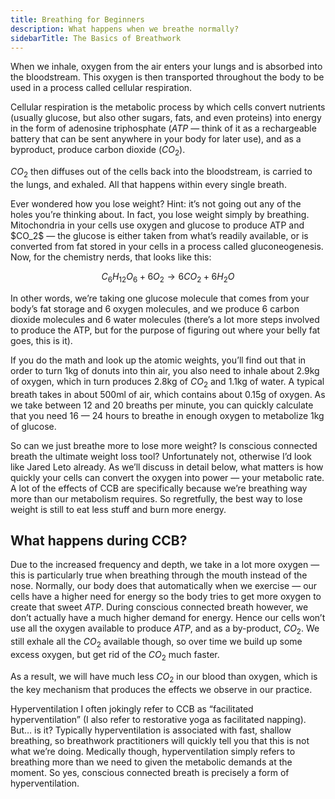 ```yaml
---
title: Breathing for Beginners
description: What happens when we breathe normally?
sidebarTitle: The Basics of Breathwork
---
```


When we inhale, oxygen from the air enters your lungs and is absorbed into the bloodstream. This oxygen is then transported throughout the body to be used in a process called cellular respiration.

Cellular respiration is the metabolic process by which cells convert nutrients (usually glucose, but also other sugars, fats, and even proteins) into energy in the form of adenosine triphosphate ($ATP$ — think of it as a rechargeable battery that can be sent anywhere in your body for later use), and as a byproduct, produce carbon dioxide ($CO_2$).

$CO_2$ then diffuses out of the cells back into the bloodstream, is carried to the lungs, and exhaled. All that happens within every single breath.

<Accordion title="Bonus: The Breathing Diet" icon="lightbulb" description="Ever wondered how you lose weight?">
Ever wondered how you lose weight? Hint: it’s not going out any of the holes you’re thinking about. In fact, you lose weight simply by breathing.  Mitochondria in your cells use oxygen and glucose to produce ATP and $CO_2$ — the glucose is either taken from what’s readily available, or is converted from fat stored in your cells in a process called gluconeogenesis. Now, for the chemistry nerds, that looks like this:

$$C_6H_{12}O_6 + 6O_2  → 6CO_2 + 6H_2O$$

​In other words, we’re taking one glucose molecule that comes from your body’s fat storage and 6 oxygen molecules, and we produce 6 carbon dioxide molecules and 6 water molecules (there’s a lot more steps involved to produce the ATP, but for the purpose of figuring out where your belly fat goes, this is it).

If you do the math and look up the atomic weights, you’ll find out that in order to turn 1kg of donuts into thin air, you also need to inhale about 2.9kg of oxygen, which in turn produces 2.8kg of $CO_2$ and 1.1kg of water. A typical breath takes in about 500ml of air, which contains about 0.15g of oxygen. As we take between 12 and 20 breaths per minute, you can quickly calculate that you need 16 — 24 hours to breathe in enough oxygen to metabolize 1kg of glucose.

So can we just breathe more to lose more weight? Is conscious connected breath the ultimate weight loss tool? Unfortunately not, otherwise I’d look like Jared Leto already. As we’ll discuss in detail below, what matters is how quickly your cells can convert the oxygen into power — your metabolic rate. A lot of the effects of CCB are specifically because we’re breathing way more than our metabolism requires. So regretfully, the best way to lose weight is still to eat less stuff and burn more energy.
</Accordion>


## What happens during CCB?

Due to the increased frequency and depth, we take in a lot more oxygen — this is particularly true when breathing through the mouth instead of the nose. Normally, our body does that automatically when we exercise — our cells have a higher need for energy so the body tries to get more oxygen to create that sweet $ATP$. During conscious connected breath however, we don’t actually have a much higher demand for energy. Hence our cells won’t use all the oxygen available to produce $ATP$, and as a by-product, $CO_2$. We still exhale all the $CO_2$ available though, so over time we build up some excess oxygen, but get rid of the $CO_2$ much faster.

As a result, we will have much less $CO_2$ in our blood than oxygen, which is the key mechanism that produces the effects we observe in our practice.

<Accordion title="Bonus: Hyperventilation" icon="lightbulb">
Hyperventilation
I often jokingly refer to CCB as “facilitated hyperventilation” (I also refer to restorative yoga as facilitated napping). But… is it? Typically hyperventilation is associated with fast, shallow breathing, so breathwork practitioners will quickly tell you that this is not what we’re doing. Medically though, hyperventilation simply refers to breathing more than we need to given the metabolic demands at the moment. So yes, conscious connected breath is precisely a form of hyperventilation.

</Accordion>